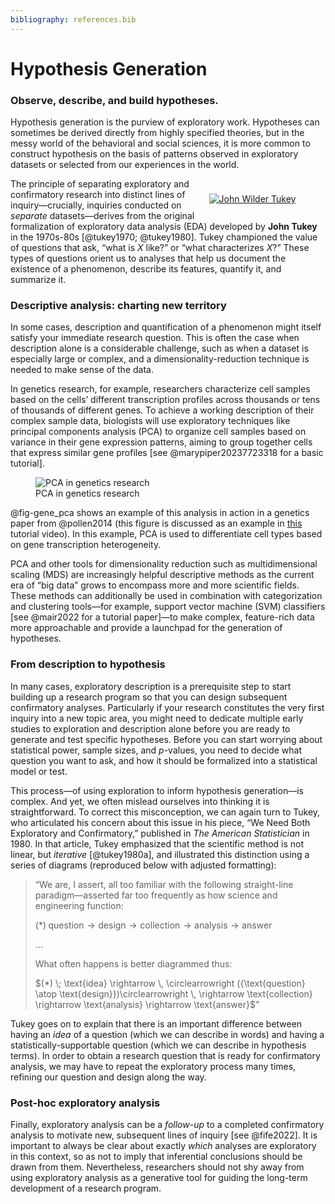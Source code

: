 ```yaml
---
bibliography: references.bib
---
```


# Hypothesis Generation {.sec-hypothesis_generation}

### Observe, describe, and build hypotheses.

Hypothesis generation is the purview of exploratory work. Hypotheses can sometimes be derived directly from highly specified theories, but in the messy world of the behavioral and social sciences, it is more common to construct hypothesis on the basis of patterns observed in exploratory datasets or selected from our experiences in the world.

<div style="float: right; position: relative; top: 0px; padding: 10px; width: 35%">
[![John Wilder Tukey](images/tukey_3.jpg)](https://csml.princeton.edu/tukey)
</div>

The principle of separating exploratory and confirmatory research into distinct lines of inquiry---crucially, inquiries conducted on *separate* datasets---derives from the original formalization of exploratory data analysis (EDA) developed by **John Tukey** in the 1970s-80s [@tukey1970; @tukey1980]. Tukey championed the value of questions that ask, "what is $X$ like?" or "what characterizes $X$?" These types of questions orient us to analyses that help us document the existence of a phenomenon, describe its features, quantify it, and summarize it.



### Descriptive analysis: charting new territory

In some cases, description and quantification of a phenomenon might itself satisfy your immediate research question. This is often the case when description alone is a considerable challenge, such as when a dataset is especially large or complex, and a dimensionality-reduction technique is needed to make sense of the data.

In genetics research, for example, researchers characterize cell samples based on the cells' different transcription profiles across thousands or tens of thousands of different genes. To achieve a working description of their complex sample data, biologists will use exploratory techniques like principal components analysis (PCA) to organize cell samples based on variance in their gene expression patterns, aiming to group together cells that express similar gene profiles [see @marypiper20237723318 for a basic tutorial].

![PCA in genetics research](images/pollen2014_pca_fig.png){#fig-gene_pca}

@fig-gene_pca shows an example of this analysis in action in a genetics paper from @pollen2014 (this figure is discussed as an example in [this](https://www.youtube.com/watch?v=_UVHneBUBW0) tutorial video). In this example, PCA is used to differentiate cell types based on gene transcription heterogeneity.

PCA and other tools for dimensionality reduction such as multidimensional scaling (MDS) are increasingly helpful descriptive methods as the current era of "big data" grows to encompass more and more scientific fields. These methods can additionally be used in combination with categorization and clustering tools---for example, support vector machine (SVM) classifiers [see @mair2022 for a tutorial paper]---to make complex, feature-rich data more approachable and provide a launchpad for the generation of hypotheses.

### From description to hypothesis

In many cases, exploratory description is a prerequisite step to start building up a research program so that you can design subsequent confirmatory analyses. Particularly if your research constitutes the very first inquiry into a new topic area, you might need to dedicate multiple early studies to exploration and description alone before you are ready to generate and test specific hypotheses. Before you can start worrying about statistical power, sample sizes, and *p*-values, you need to decide what question you want to ask, and how it should be formalized into a statistical model or test.

This process---of using exploration to inform hypothesis generation---is complex. And yet, we often mislead ourselves into thinking it is straightforward. To correct this misconception, we can again turn to Tukey, who articulated his concern about this issue in his piece, "We Need Both Exploratory and Confirmatory," published in *The American Statistician* in 1980. In that article, Tukey emphasized that the scientific method is not linear, but *iterative* [@tukey1980a], and illustrated this distinction using a series of diagrams (reproduced below with adjusted formatting):

> "We are, I assert, all too familiar with the following straight-line paradigm---asserted far too frequently as how science and engineering function:
>
> $(*) \; \text{question} \rightarrow \text{design} \rightarrow \text{collection} \rightarrow \text{analysis} \rightarrow \text{answer}$
>
> ...
>
> What often happens is better diagrammed thus:
>
> $(*) \; \text{idea} \rightarrow \, \circlearrowright ({\text{question} \atop \text{design}})\circlearrowright \, \rightarrow \text{collection} \rightarrow \text{analysis} \rightarrow \text{answer}$"

Tukey goes on to explain that there is an important difference between having an *idea* of a question (which we can describe in words) and having a statistically-supportable question (which we can describe in hypothesis terms). In order to obtain a research question that is ready for confirmatory analysis, we may have to repeat the exploratory process many times, refining our question and design along the way.

### Post-hoc exploratory analysis

Finally, exploratory analysis can be a *follow-up* to a completed confirmatory analysis to motivate new, subsequent lines of inquiry [see @fife2022]. It is important to always be clear about exactly *which* analyses are exploratory in this context, so as not to imply that inferential conclusions should be drawn from them. Nevertheless, researchers should not shy away from using exploratory analysis as a generative tool for guiding the long-term development of a research program.

